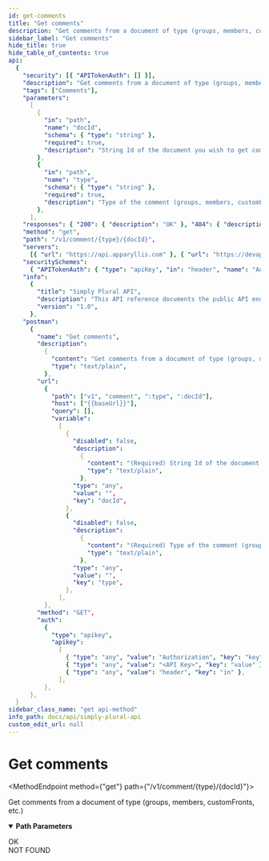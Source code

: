 ```yaml
---
id: get-comments
title: "Get comments"
description: "Get comments from a document of type (groups, members, customFronts, etc.)"
sidebar_label: "Get comments"
hide_title: true
hide_table_of_contents: true
api:
  {
    "security": [{ "APITokenAuth": [] }],
    "description": "Get comments from a document of type (groups, members, customFronts, etc.)",
    "tags": ["Comments"],
    "parameters":
      [
        {
          "in": "path",
          "name": "docId",
          "schema": { "type": "string" },
          "required": true,
          "description": "String Id of the document you wish to get comments from",
        },
        {
          "in": "path",
          "name": "type",
          "schema": { "type": "string" },
          "required": true,
          "description": "Type of the comment (groups, members, customFronts, etc.)",
        },
      ],
    "responses": { "200": { "description": "OK" }, "404": { "description": "NOT FOUND" } },
    "method": "get",
    "path": "/v1/comment/{type}/{docId}",
    "servers":
      [{ "url": "https://api.apparyllis.com" }, { "url": "https://devapi.apparyllis.com" }],
    "securitySchemes":
      { "APITokenAuth": { "type": "apiKey", "in": "header", "name": "Authorization" } },
    "info":
      {
        "title": "Simply Plural API",
        "description": "This API reference documents the public API endpoints. You can see a list of all public endpoints here https://github.com/ApparyllisOrg/SimplyPluralApi/blob/main/src/api/v1/routes.ts",
        "version": "1.0",
      },
    "postman":
      {
        "name": "Get comments",
        "description":
          {
            "content": "Get comments from a document of type (groups, members, customFronts, etc.)",
            "type": "text/plain",
          },
        "url":
          {
            "path": ["v1", "comment", ":type", ":docId"],
            "host": ["{{baseUrl}}"],
            "query": [],
            "variable":
              [
                {
                  "disabled": false,
                  "description":
                    {
                      "content": "(Required) String Id of the document you wish to get comments from",
                      "type": "text/plain",
                    },
                  "type": "any",
                  "value": "",
                  "key": "docId",
                },
                {
                  "disabled": false,
                  "description":
                    {
                      "content": "(Required) Type of the comment (groups, members, customFronts, etc.)",
                      "type": "text/plain",
                    },
                  "type": "any",
                  "value": "",
                  "key": "type",
                },
              ],
          },
        "method": "GET",
        "auth":
          {
            "type": "apikey",
            "apikey":
              [
                { "type": "any", "value": "Authorization", "key": "key" },
                { "type": "any", "value": "<API Key>", "key": "value" },
                { "type": "any", "value": "header", "key": "in" },
              ],
          },
      },
  }
sidebar_class_name: "get api-method"
info_path: docs/api/simply-plural-api
custom_edit_url: null
---
```



<h1 className={"openapi__heading"}>Get comments</h1>

<MethodEndpoint method={"get"} path={"/v1/comment/{type}/{docId}"}></MethodEndpoint>

Get comments from a document of type (groups, members, customFronts, etc.)

<details
  style={{ marginBottom: "1rem" }}
  className={"openapi-markdown__details"}
  data-collapsed={false}
  open={true}>
  <summary style={{}}>
    <strong>Path Parameters</strong>
  </summary>
  <div>
    <ul>
      <ParamsItem
        className={"paramsItem"}
        param={{
          in: "path",
          name: "docId",
          schema: { type: "string" },
          required: true,
          description: "String Id of the document you wish to get comments from",
        }}></ParamsItem>
      <ParamsItem
        className={"paramsItem"}
        param={{
          in: "path",
          name: "type",
          schema: { type: "string" },
          required: true,
          description: "Type of the comment (groups, members, customFronts, etc.)",
        }}></ParamsItem>
    </ul>
  </div>
</details>
<div>
  <div>
    <ApiTabs>
      <TabItem label={"200"} value={"200"}>
        <div>OK</div>
        <div></div>
      </TabItem>
      <TabItem label={"404"} value={"404"}>
        <div>NOT FOUND</div>
        <div></div>
      </TabItem>
    </ApiTabs>
  </div>
</div>
